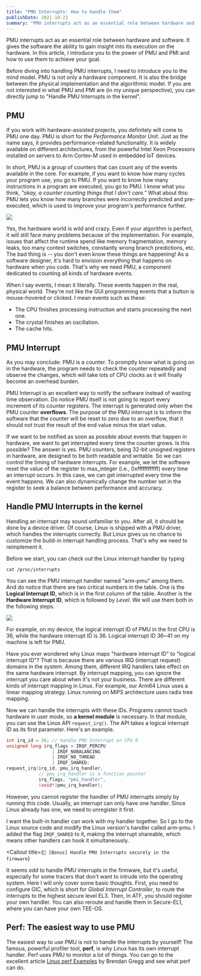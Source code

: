 ```yaml
---
title: "PMU Interrupts: How to handle them"
publishDate: 2021-10-23
summary: "PMU interrupts act as an essential role between hardware and software. It gives the software the ability to gain insight into its execution on the hardware. In this article, I introduce you to the power of PMU and PMI and how to use them to achieve your goal."
---
```


PMU interrupts act as an essential role between hardware and software. It gives the software the ability to gain insight into its execution on the hardware. In this article, I introduce you to the power of PMU and PMI and how to use them to achieve your goal.

Before diving into handling PMU interrupts, I need to introduce you to the mind model. PMU is not only a hardware component. It is also the bridge between the physical implementation and the algorithmic model. If you are not interested in what PMU and PMI are (in my unique perspective), you can directly jump to "Handle PMU Interrupts in the kernel".

## PMU

If you work with hardware-assisted projects, you definitely will come to PMU one day. PMU is short for the _Performance Monitor Unit_. Just as the name says, it provides performance-related functionality. It is widely available on different architectures, from the powerful Intel Xeon Processors installed on servers to Arm Cortex-M used in embedded IoT devices.

In short, PMU is a group of counters that can count any of the events available in the core. For example, if you want to know how many cycles your program use, you go to PMU. If you want to know how many instructions in a program are executed, you go to PMU. I know what you think, _"okay, a counter counting things that I don't care."_ What about this: PMU lets you know how many branches were incorrectly predicted and pre-executed, which is used to improve your program's performance further.

![](/images/DeiMrq.jpg)

Yes, the hardware world is wild and crazy. Even if your algorithm is perfect, it will still face many problems because of the implementation. For example, issues that affect the runtime spend like memory fragmentation, memory leaks, too many context switches, constantly wrong branch predictions, etc. The bad thing is -- you don't even know these things are happening! As a software designer, it's hard to envision everything that happens on hardware when you code. That's why we need PMU, a component dedicated to counting all kinds of hardware events.

When I say events, I mean it literally. These events happen in the real, physical world. They're not like the GUI programming events that a button is mouse-hovered or clicked. I mean events such as these:

- The CPU finishes processing instruction and starts processing the next one.
- The crystal finishes an oscillation.
- The cache hits.

## PMU Interrupt

As you may conclude: PMU is a counter. To promptly know what is going on in the hardware, the program needs to check the counter repeatedly and observe the changes, which will take lots of CPU clocks as it will finally become an overhead burden.

PMU Interrupt is an excellent way to notify the software instead of wasting time observation. Do notice PMU itself is not going to report every increment of its counter registers. The interrupt is generated only when the PMU counter **overflows**. The purpose of the PMU interrupt is to inform the software that the counter will be reset to zero due to an overflow, that it should not trust the result of the end value minus the start value.

If we want to be notified as soon as possible about events that happen in hardware, we want to get interrupted every time the counter grows. Is this possible? The answer is yes. PMU counters, being 32-bit unsigned registers in hardware, are designed to be both readable and writable. So we can control the timing of hardware interrupts. For example, we let the software reset the value of the register to max_integer (i.e., 0xffffffffffff) every time an interrupt occurs. In this case, we can get interrupted every time the event happens. We can also dynamically change the number set in the register to seek a balance between performance and accuracy.

## Handle PMU Interrupts in the kernel

<Dialog>The following part is based on Armv8, aarch64.</Dialog>

Handling an interrupt may sound unfamiliar to you. After all, it should be done by a device driver. Of course, Linux is shipped with a PMU driver, which handles the interrupts correctly. But Linux gives us no chance to customize the build-in interrupt handling process. That's why we need to reimplement it.

Before we start, you can check out the Linux interrupt handler by typing

```shell
cat /proc/interrupts
```

You can see the PMU interrupt handler named "arm-pmu" among them. And do notice that there are two critical numbers in the table. One is the **Logical Interrupt ID**, which is in the first column of the table. Another is the **Hardware Interrupt ID**, which is followed by _Level_. We will use them both in the following steps.

![](/images/WikgVn.png)

For example, on my device, the logical interrupt ID of PMU in the first CPU is 36, while the hardware interrupt ID is 36. Logical interrupt ID 36~41 on my machine is left for PMU.

<Callout icon="💡" title="Think Further">
  Have you ever wondered why Linux maps "hardware interrupt ID" to
  "logical interrupt ID"? That is because there are various IRQ
  (interrupt request) domains in the system. Among them, different IRQ
  handlers take effect on the same hardware interrupt. By interrupt
  mapping, you can ignore the interrupt you care about when it's not
  your business. There are different kinds of interrupt mapping in
  Linux. For example, our Arm64 Linux uses a linear mapping strategy.
  Linux running on MIPS architecture uses radix tree mapping.
</Callout>

Now we can handle the interrupts with these IDs. Programs cannot touch hardware in user mode, so **a kernel module** is necessary. In that module, you can use the Linux API `request_irq()`. The API takes a logical interrupt ID as its first parameter. Here's an example.

```c
int irq_id = 36; // handle PMU Interrupt on CPU 0
unsigned long irq_flags = IRQF_PERCPU
                 | IRQF_NOBALANCING
                 | IRQF_NO_THREAD
                 | IRQF_SHARED;
request_irq(irq_id, pmu_irq_handler,
            // pmu_irq_handler is a function pointer
            irq_flags, "pmi_handler",
            (void*)pmu_irq_handler);
```

However, you cannot register the handler of PMU interrupts simply by running this code. Usually, an interrupt can only have one handler. Since Linux already has one, we need to unregister it first.

I want the built-in handler can work with my handler together. So I go to the Linux source code and modify the Linux version's handler called arm-pmu. I added the flag `IRQF_SHARED` to it, making the interrupt shareable, which means other handlers can hook it simultaneously.

<Callout
  title={`💭 [Bonus] Handle PMU Interrupts securely in the firmware`}
>
  It seems odd to handle PMU interrupts in the firmware, but it's
  useful, especially for some tracers that don't want to intrude into
  the operating system. Here I will only cover some basic thoughts.
  First, you need to configure GIC, which is short for *Global
  Interrupt Controller*, to route the interrupts to the highest secure
  level EL3. Then, In ATF, you should register your own handler. You
  can also reroute and handle them in Secure-EL1, where you can have
  your own TEE-OS.
</Callout>

## Perf: The easiest way to use PMU

The easiest way to use PMU is not to handle the interrupts by yourself! The famous, powerful profiler tool, **perf**, is why Linux has its own interrupt handler. Perf uses PMU to monitor a lot of things. You can go to the excellent article [Linux perf Examples](https://www.brendangregg.com/perf.html) by Brendan Gregg and see what perf can do.
